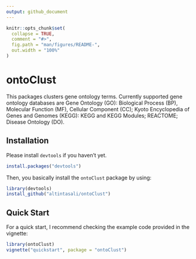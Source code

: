 ```yaml
---
output: github_document
---
```


<!-- README.md is generated from README.Rmd. Please edit that file -->

```r
knitr::opts_chunk$set(
  collapse = TRUE,
  comment = "#>",
  fig.path = "man/figures/README-",
  out.width = "100%"
)
```

# ontoClust

<!-- badges: start -->
<!-- badges: end -->

This packages clusters gene ontology terms. Currently supported gene ontology databases are 
    Gene Ontology (GO): Biological Process (BP), Molecular Function (MF), Cellular Component (CC);
    Kyoto Encyclopedia of Genes and Genomes (KEGG): KEGG and KEGG Modules;
    REACTOME;
    Disease Ontology (DO).
    

## Installation

Please install `devtools` if you haven't yet.
```r
install.packages("devtools")
```

Then, you basically install the `ontoClust` package by using:
```r
library(devtools)
install_github("altintasali/ontoClust")
```

## Quick Start

For a quick start, I recommend checking the example code provided in the vignette:

```r
library(ontoClust)
vignette("quickstart", package = "ontoClust")
```

